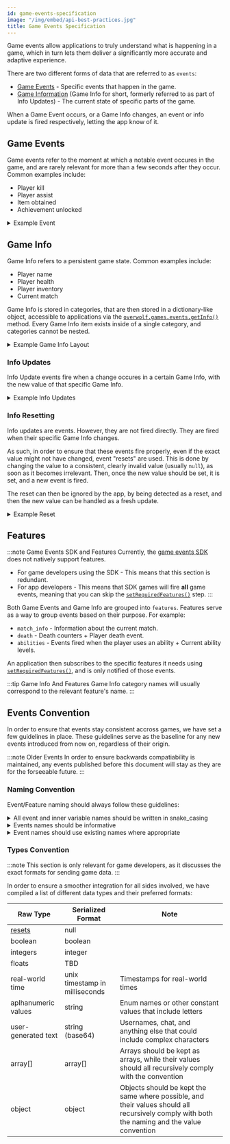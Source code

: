 ```yaml
---
id: game-events-specification
image: "/img/embed/api-best-practices.jpg"
title: Game Events Specification
---
```


Game events allow applications to truly understand what is happening in a game,
which in turn lets them deliver a significantly more accurate and adaptive experience.

There are two different forms of data that are referred to as `events`:
- [Game Events](#game-events) - Specific events that happen in the game.
- [Game Information](#game-info) (Game Info for short, formerly referred to as part of Info Updates) - The current state of specific parts of the game.

When a Game Event occurs, or a Game Info changes, an event or info update is fired respectively, letting the app know of it.

## Game Events

Game events refer to the moment at which a notable event occures in the game,
and are rarely relevant for more than a few seconds after they occur. Common examples include:
- Player kill
- Player assist
- Item obtained
- Achievement unlocked

<details>
<summary>Example Event</summary>

```json title="A player just scored 5 points"
{
    "name": "score",
    "data": {
        "score": 5,
        "player": "User123"
    }
}
```

</details>

## Game Info

Game Info refers to a persistent game state. Common examples include:
- Player name
- Player health
- Player inventory
- Current match

Game Info is stored in categories, that are then stored in a dictionary-like object, accessible to applications via the [`overwolf.games.events.getInfo()`](/api/games/events#getinfocallback) method.
Every Game Info item exists inside of a single category, and categories cannot be nested.

<details>
<summary>Example Game Info Layout</summary>

```json title="An example Game Info layout, containing 3 categories, and 5 total Game Info items"
{
    "category_1": {
        "item_info": "Example string",
        "reset_info": null
    },
    "category_2": {
        "number_info": 125,
        "object_info": {
            "inner_foo": "value",
            "inner_bar": true
        }
    },
    "player_inventory": {
        "coins": 55
    }
}

```

</details>

### Info Updates

Info Update events fire when a change occures in a certain Game Info, with the new value of that specific Game Info.

<details>
<summary>Example Info Updates</summary>

```json title="A match just started, updating the match_state game info inside of the match_info category"
{
    "match_info": {
        "match_state": {
            "in_progress": true,
            "match_id": 12512
        }
    }
}
```

```json title="The player's coin count changed to 5, updating the coins info inside of the player_inventory category"
{
    "player_inventory": {
        "coins": 5
    }
}
```

</details>

### Info Resetting

Info updates are events. However, they are not fired directly. They are fired when their specific Game Info changes.

As such, in order to ensure that these events fire properly, even if the exact value might not have changed, event "resets" are used.
This is done by changing the value to a consistent, clearly invalid value (usually `null`), as soon as it becomes irrelevant.
Then, once the new value should be set, it is set, and a new event is fired.

The reset can then be ignored by the app, by being detected as a reset, and then the new value can be handled as a fresh update.

<details>
<summary>Example Reset</summary>

Assume that we have a `score`` Game Info. This value is set to 0 at the start of every match.

```json title="First match just started, score was set to 0"
...
    "score": 0
...
```

Now, it could be possible that a match will end with `score` still being set to 0. As a result, when the next match starts,
setting `score` to 0 will not fire an event.

To stop that from happening, when the match ends, we set `score`, and any other match-specific data, to null:

```json title="First match just ended, score is set to null"
...
    "score": null
...
```

Now, when the next match will start, score will change from null to 0, causing an event to fire.

```json title="Second match just started, score is set to 0"
...
    "score": 0
...
```

</details>

## Features

:::note Game Events SDK and Features
Currently, the [game events SDK](/topics/integrations/events-sdk-for-game-developers) does not natively support features.

- For game developers using the SDK - This means that this section is redundant.
- For app developers - This means that SDK games will fire **all** game events, meaning that you can skip the [`setRequiredFeatures()`](/api/games/events#setrequiredfeaturesfeatures-callback) step.
:::

Both Game Events and Game Info are grouped into `features`. Features serve as a way to group events based on their purpose. For example:
- `match_info` - Information about the current match.
- `death` - Death counters + Player death event.
- `abilities` - Events fired when the player uses an ability + Current ability levels.

An application then subscribes to the specific features it needs using [`setRequiredFeatures()`](/api/games/events#setrequiredfeaturesfeatures-callback), and is only notified of those events.

:::tip Game Info And Features
Game Info category names will usually correspond to the relevant feature's name.
:::

## Events Convention

In order to ensure that events stay consistent accross games, we have set a few guidelines in place.
These guidelines serve as the baseline for any new events introduced from now on, regardless of their origin.

:::note Older Events
In order to ensure backwards compatiability is maintained, any events published before this document will stay as they are
for the forseeable future.
:::

### Naming Convention

Event/Feature naming should always follow these guidelines:

<details>
<summary>All event and inner variable names should be written in snake_casing</summary>

- Do's:
    - `player`
    - `match_info`
    - `team_round_win`
    - `roster`
- Don't do's:
    - `Player`
    - `matchinfo`
    - `teamRoundWin`
    - `team_Set`
    - `Score_board`

You can read more [here](https://en.wikipedia.org/wiki/Snake_case).

</details>

<details>
<summary>Events names should be informative</summary>

- Do's:
    - `abilities`
    - `roster`
    - `local_player`
- Don't Do's:
    - `used`
    - `connected`
    - `me`

</details>

<details>
<summary>Event names should use existing names where appropriate</summary>

There are many events that occur in a similar way across many different games.
In order to keep a unified workflow, the same names should be used to describe the same workflows, where possible.

### Game Events

<details open>
<summary>match_start/match_end</summary>

**Game Events** denoting the start/end of a match, with any relevant data (information about the current match/the match's result).

A match in this context, is defined as a game between any number of set teams or individuals, without any breaks that take the players
out of the game.

For example:
- A best of 5 game of control points is a single match.
- However, if in between every one of those games, the players were taken out of the game, to the game's launcher,
each one of those games would be one match.

</details>

<details open>
<summary>round_start/round_end</summary>

**Game Events** denoting the start/end of a round, with any relevant data (information about the current round/the round's result).

A round in this context, is defined as a subset of a match, as defined above.

For example:
- A best of 5 game of control points will include up to five matches.
- However, if in between every one of those games, the players were taken out of the game, to the game's launcher,
there would be no round event.

</details>

<details open>
<summary>scene</summary>



</details>

<details open>
<summary>kill</summary>



</details>

<details open>
<summary>assist</summary>



</details>

<details open>
<summary>death</summary>



</details>

<details open>
<summary>game_mode</summary>



</details>

<details open>
<summary>damage</summary>



</details>

### Game Info

<details open>
<summary>roster</summary>

A roster **Game Info** will contain all of the information about all of the players in the match that is known to the local client.

This can include any of the following (depending on the use-case):
- Array of players (either current, initial, total, or "discovered") that each details:
    - `username` - The player's username
    - `team_identifier` - An identifier of the player's team
    - `class`/`role` - The player's class/role details
    - `is_local` - Is this the local player
    - Any other player-specific data
- `current_player_count` - Amount of currently "active" players in the match
- `initial_player_count` - Amount of players that were initially active in the match

</details>

</details>

### Types Convention

:::note
This section is only relevant for game developers, as it discusses the exact formats for sending game data.
:::

In order to ensure a smoother integration for all sides involved, we have compiled a list of different data types and their preferred formats:

Raw Type            | Serialized Format | Note                |
--------------------| ------------------| --------------------|
[resets](info-resetting) | null         |                     |
boolean             | boolean           |                     |
integers            | integer           |                     |
floats              | TBD               |                     |
real-world time     | unix timestamp in milliseconds | Timestamps for real-world times |
aplhanumeric values | string            | Enum names or other constant values that include letters |
user-generated text | string (base64)   | Usernames, chat, and anything else that could include complex characters |
array[]             | array[]           | Arrays should be kept as arrays, while their values should all recursively comply with the convention |
object              | object            | Objects should be kept the same where possible, and their values should all recursively comply with both the naming and the value convention |